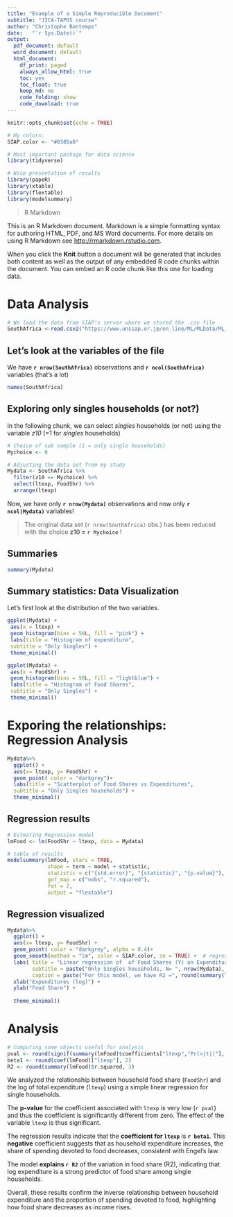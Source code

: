 ```yaml
---
title: "Example of a Simple Reproducible Document"
subtitle: "JICA-TAPOS course"
author: "Christophe Bontemps"
date:   "`r Sys.Date()`"
output:
  pdf_document: default
  word_document: default
  html_document: 
    df_print: paged
    always_allow_html: true
    toc: yes
    toc_float: true
    keep_md: no
    code_folding: show
    code_download: true
---
```


```r
knitr::opts_chunk$set(echo = TRUE)

# My colors:
SIAP.color <- "#0385a8"
```

```r
# Most important package for data science
library(tidyverse)

# Nice presentation of results
library(papeR)
library(xtable)
library(flextable)
library(modelsummary)

```


> R Markdown

This is an R Markdown document. Markdown is a simple formatting syntax for authoring HTML, PDF, and MS Word documents. For more details on using R Markdown see <http://rmarkdown.rstudio.com>.

When you click the **Knit** button a document will be generated that includes both content as well as the output of any embedded R code chunks within the document. You can embed an R code chunk like this one for loading data. 

# Data Analysis

```r
# We load the data from SIAP's server where we stored the .csv file
SouthAfrica <-read.csv2("https://www.unsiap.or.jp/on_line/ML/MLData/ML_SouthAfrica.csv")
```


## Let's look at the variables of the file 

We have  **`r nrow(SouthAfrica)`** observations and **`r ncol(SouthAfrica)`**  variables (that's a lot)

```r
names(SouthAfrica)
```

## Exploring only singles households (or not?)
 In the following chunk, we can select *singles* households (or not) using the variable *z10*  (=1 for *singles* households)

```r
# Choice of sub sample (1 = only single households)
Mychoice <- 0

# Adjusting the data set from my study
Mydata <- SouthAfrica %>%
  filter(z10 == Mychoice) %>%
  select(ltexp, FoodShr) %>%
  arrange(ltexp)

```

 Now, we have only **`r nrow(Mydata)`** observations and now only  **`r ncol(Mydata)`**  variables!

> The original data set (`r nrow(SouthAfrica)` obs.) has been reduced  with the choice **z10 = `r Mychoice`** !

## Summaries

```r
summary(Mydata)
```

## Summary statistics: Data Visualization

Let's first look at the distribution of the two variables.


```r
ggplot(Mydata) +
 aes(x = ltexp) +
 geom_histogram(bins = 50L, fill = "pink") +
 labs(title = "Histogram of expenditure", 
 subtitle = "Only Singles") +
 theme_minimal()

```


```r
ggplot(Mydata) +
 aes(x = FoodShr) +
 geom_histogram(bins = 50L, fill = "lightblue") +
 labs(title = "Histogram of Food Shares", 
 subtitle = "Only Singles") +
 theme_minimal()

```


# Exporing the relationships: Regression Analysis

```r
Mydata%>%
  ggplot() +
  aes(x= ltexp, y= FoodShr) +
  geom_point( color = "darkgrey")+
  labs(title = "Scatterplot of Food Shares vs Expenditures", 
  subtitle = "Only Singles households") +
  theme_minimal()
```
## Regression results

```r
# Estmating Regression model
lmFood <- lm(FoodShr ~ ltexp, data = Mydata)

# table of results
modelsummary(lmFood, stars = TRUE, 
             shape = term ~ model + statistic,
             statistic = c("{std.error}", "{statistic}", "{p.value}"),
             gof_map = c("nobs", "r.squared"),
             fmt = 2,
             output = "flextable")

```


## Regression visualized

```r
Mydata%>%
  ggplot() +
  aes(x= ltexp, y= FoodShr) +
  geom_point( color = "darkgrey", alpha = 0.4)+
  geom_smooth(method = "lm", color = SIAP.color, se = TRUE) +  # regression line + 95% CI
  labs( title = "Linear regression of  of Food Shares (Y) on Expenditures (X)", 
        subtitle = paste("Only Singles households, N= ", nrow(Mydata), "obs."),
        caption = paste("For this model, we have R2 =", round(summary(lmFood)$r.squared, 3))) +
  xlab("Expenditures (log)") +
  ylab("Food Share") +
  
  theme_minimal()
```

# Analysis
```r
# Computing some objects useful for analysis
pval <- round(signif(summary(lmFood)$coefficients["ltexp","Pr(>|t|)"], 3), 5)
beta1 <- round(coef(lmFood)["ltexp"], 2)
R2 <- round(summary(lmFood)$r.squared, 3)

```


We analyzed the relationship between household food share (`FoodShr`) and the log of total expenditure (`ltexp`) using a simple linear regression for single households.

The **p-value** for the coefficient associated with `ltexp` is very low (`r pval `) and thus the coefficient is significantly different from zero. The effect of the variable  `ltexp` is thus significant. 

The regression results indicate that the **coefficient for `ltexp`** is **`r beta1`**. This **negative** coefficient suggests that as household expenditure increases, the share of spending devoted to food decreases, consistent with Engel’s law.  


The model **explains `r R2`** of the variation in food share (R2), indicating that log expenditure is a strong predictor of food share among single households.

Overall, these results confirm the inverse relationship between household expenditure and the proportion of spending devoted to food, highlighting how food share decreases as income rises.



